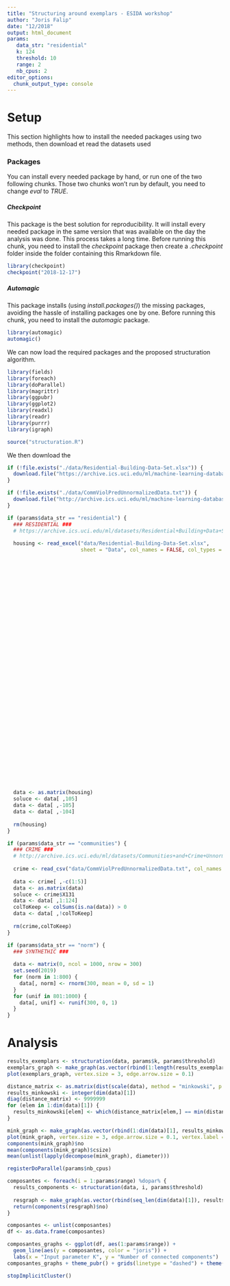 ```yaml
---
title: "Structuring around exemplars - ESIDA workshop"
author: "Joris Falip"
date: "12/2018"
output: html_document
params:
   data_str: "residential"
   k: 124
   threshold: 10
   range: 2
   nb_cpus: 2
editor_options: 
  chunk_output_type: console
---
```


# Setup

This section highlights how to install the needed packages using two methods, then download et read the datasets used

### Packages

You can install every needed package by hand, or run one of the two following chunks. Those two chunks won't run by default, you need to change _eval_ to _TRUE_.

##### Checkpoint

This package is the best solution for reproducibility. It will install every needed package in the same version that was available on the day the analysis was done. This process takes a long time.
Before running this chunk, you need to install the _checkpoint_ package then create a _.checkpoint_ folder inside the folder containing this Rmarkdown file.

```r
library(checkpoint)
checkpoint("2018-12-17")
```

##### Automagic

This package installs (using _install.packages()_) the missing packages, avoiding the hassle of installing packages one by one.
Before running this chunk, you need to install the _automagic_ package.

```r
library(automagic)
automagic()
```

We can now load the required packages and the proposed structuration algorithm.

```r
library(fields)
library(foreach)
library(doParallel)
library(magrittr)
library(ggpubr)
library(ggplot2)
library(readxl)
library(readr)
library(purrr)
library(igraph)

source("structuration.R")
```

We then download the 

```r
if (!file.exists("./data/Residential-Building-Data-Set.xlsx")) {
  download.file("https://archive.ics.uci.edu/ml/machine-learning-databases/00437/Residential-Building-Data-Set.xlsx", "./data/Residential-Building-Data-Set.xlsx")
}

if (!file.exists("./data/CommViolPredUnnormalizedData.txt")) {
  download.file("http://archive.ics.uci.edu/ml/machine-learning-databases/00211/CommViolPredUnnormalizedData.txt", "./data/CommViolPredUnnormalizedData.txt")
}
```

```r
if (params$data_str == "residential") {
  ### RESIDENTIAL ###
  # https://archive.ics.uci.edu/ml/datasets/Residential+Building+Data+Set
  
  housing <- read_excel("data/Residential-Building-Data-Set.xlsx", 
                        sheet = "Data", col_names = FALSE, col_types = c("blank", 
                                                                         "blank", "blank", "blank", "numeric", 
                                                                         "numeric", "numeric", "numeric", 
                                                                         "numeric", "numeric", "numeric", 
                                                                         "numeric", "numeric", "numeric", 
                                                                         "numeric", "numeric", "numeric", 
                                                                         "numeric", "numeric", "numeric", 
                                                                         "numeric", "numeric", "numeric", 
                                                                         "numeric", "numeric", "numeric", 
                                                                         "numeric", "numeric", "numeric", 
                                                                         "numeric", "numeric", "numeric", 
                                                                         "numeric", "numeric", "numeric", 
                                                                         "numeric", "numeric", "numeric", 
                                                                         "numeric", "numeric", "numeric", 
                                                                         "numeric", "numeric", "numeric", 
                                                                         "numeric", "numeric", "numeric", 
                                                                         "numeric", "numeric", "numeric", 
                                                                         "numeric", "numeric", "numeric", 
                                                                         "numeric", "numeric", "numeric", 
                                                                         "numeric", "numeric", "numeric", 
                                                                         "numeric", "numeric", "numeric", 
                                                                         "numeric", "numeric", "numeric", 
                                                                         "numeric", "numeric", "numeric", 
                                                                         "numeric", "numeric", "numeric", 
                                                                         "numeric", "numeric", "numeric", 
                                                                         "numeric", "numeric", "numeric", 
                                                                         "numeric", "numeric", "numeric", 
                                                                         "numeric", "numeric", "numeric", 
                                                                         "numeric", "numeric", "numeric", 
                                                                         "numeric", "numeric", "numeric", 
                                                                         "numeric", "numeric", "numeric", 
                                                                         "numeric", "numeric", "numeric", 
                                                                         "numeric", "numeric", "numeric", 
                                                                         "numeric", "numeric", "numeric", 
                                                                         "numeric", "numeric", "numeric", 
                                                                         "numeric", "numeric", "numeric", 
                                                                         "numeric", "numeric"), skip = 2)
  
  data <- as.matrix(housing)
  soluce <- data[ ,105]
  data <- data[ ,-105]
  data <- data[ ,-104]
  
  rm(housing)
}

if (params$data_str == "communities") {
  ### CRIME ###
  # http://archive.ics.uci.edu/ml/datasets/Communities+and+Crime+Unnormalized
  
  crime <- read_csv("data/CommViolPredUnnormalizedData.txt", col_names = FALSE, na = "?")
  
  data <- crime[ ,-c(1:5)]
  data <- as.matrix(data)
  soluce <- crime$X131
  data <- data[ ,1:124]
  colToKeep <- colSums(is.na(data)) > 0
  data <- data[ ,!colToKeep]
  
  rm(crime,colToKeep)
}

if (params$data_str == "norm") {
  ### SYNTHETHIC ###
  
  data <- matrix(0, ncol = 1000, nrow = 300)
  set.seed(2019)
  for (norm in 1:800) {
    data[, norm] <- rnorm(300, mean = 0, sd = 1)
  }
  for (unif in 801:1000) {
    data[, unif] <- runif(300, 0, 1)
  }
}
```

# Analysis


```r
results_exemplars <- structuration(data, params$k, params$threshold)
exemplars_graph <- make_graph(as.vector(rbind(1:length(results_exemplars), results_exemplars)))
plot(exemplars_graph, vertex.size = 3, edge.arrow.size = 0.1)


```



```r
distance_matrix <- as.matrix(dist(scale(data), method = "minkowski", p = 0.75))
results_minkowski <- integer(dim(data)[1])
diag(distance_matrix) <- 9999999
for (elem in 1:dim(data)[1]) {
  results_minkowski[elem] <- which(distance_matrix[elem,] == min(distance_matrix[elem,]))
}

mink_graph <- make_graph(as.vector(rbind(1:dim(data)[1], results_minkowski)))
plot(mink_graph, vertex.size = 3, edge.arrow.size = 0.1, vertex.label = "")
components(mink_graph)$no
mean(components(mink_graph)$csize)
mean(unlist(lapply(decompose(mink_graph), diameter)))
```



```r
registerDoParallel(params$nb_cpus)

composantes <- foreach(i = 1:params$range) %dopar% {
  results_components <- structuration(data, i, params$threshold)
  
  resgraph <- make_graph(as.vector(rbind(seq_len(dim(data)[1]), results_components)))
  return(components(resgraph)$no)
}

composantes <- unlist(composantes)
df <- as.data.frame(composantes)

composantes_graphs <- ggplot(df, aes(1:params$range)) + 
  geom_line(aes(y = composantes, color = "joris")) +
  labs(x = "Input parameter K", y = "Number of connected components")
composantes_graphs + theme_pubr() + grids(linetype = "dashed") + theme(legend.position = "none")

stopImplicitCluster()
```